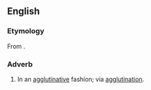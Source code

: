 ==English==

===Etymology===
From {{suffix|en|agglutinative|ly}}.

===Adverb===
{{en-adv}}

# In an [[agglutinative]] fashion; via [[agglutination]].